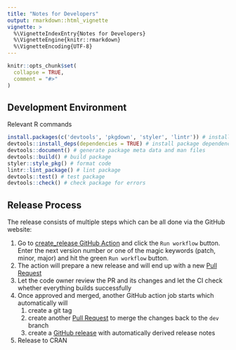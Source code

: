 ```yaml
---
title: "Notes for Developers"
output: rmarkdown::html_vignette
vignette: >
  %\VignetteIndexEntry{Notes for Developers}
  %\VignetteEngine{knitr::rmarkdown}
  %\VignetteEncoding{UTF-8}
---
```


```r
knitr::opts_chunk$set(
  collapse = TRUE,
  comment = "#>"
)
```

## Development Environment

Relevant R commands

```r
install.packages(c('devtools', 'pkgdown', 'styler', 'lintr')) # install dev dependencies
devtools::install_deps(dependencies = TRUE) # install package dependencies
devtools::document() # generate package meta data and man files
devtools::build() # build package
styler::style_pkg() # format code
lintr::lint_package() # lint package
devtools::test() # test package
devtools::check() # check package for errors
```

## Release Process

The release consists of multiple steps which can be all done via the GitHub website:

1. Go to [create_release GitHub Action](https://github.com/cmu-delphi/epidatr/actions/workflows/create_release.yml) and click the `Run workflow` button. Enter the next version number or one of the magic keywords (patch, minor, major) and hit the green `Run workflow` button.
2. The action will prepare a new release and will end up with a new [Pull Request](https://github.com/cmu-delphi/epidatr/pulls)
3. Let the code owner review the PR and its changes and let the CI check whether everything builds successfully
4. Once approved and merged, another GitHub action job starts which automatically will
   1. create a git tag
   2. create another [Pull Request](https://github.com/cmu-delphi/epidatr/pulls) to merge the changes back to the `dev` branch
   3. create a [GitHub release](https://github.com/cmu-delphi/epidatr/releases) with automatically derived release notes
5. Release to CRAN

[mit-image]: https://img.shields.io/badge/License-MIT-yellow.svg
[mit-url]: https://opensource.org/licenses/MIT
[github-actions-image]: https://github.com/cmu-delphi/epidatr/workflows/ci/badge.svg
[github-actions-url]: https://github.com/cmu-delphi/epidatr/actions
